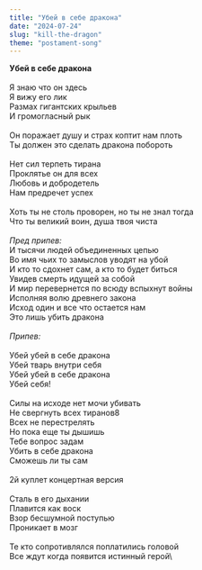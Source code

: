 ```yaml
---
title: "Убей в себе дракона"
date: "2024-07-24"
slug: "kill-the-dragon"
theme: "postament-song"
---
```


 **Убей в себе дракона**\
\
Я знаю что он здесь\
Я вижу его лик\
Размах гигантских крыльев\
И громогласный рык\
\
Он поражает душу и страх коптит нам плоть\
Ты должен это сделать дракона побороть\
\
Нет сил терпеть тирана\
Проклятье он для всех\
Любовь и добродетель\
Нам предречет успех\
\
Хоть ты не столь проворен, но ты не знал тогда\
Что ты великий воин, душа твоя чиста\
\
*Пред припев:*\
И тысячи людей объединенных цепью\
Во имя чьих то замыслов уводят на убой\
И кто то сдохнет сам, а кто то будет биться\
Увидев смерть идущей за собой\
И мир перевернется по всюду вспыхнут войны\
Исполняя волю древнего закона\
Исход один и все что остается нам\
Это лишь убить дракона\
\
*Припев:*\
\
Убей убей в себе дракона\
Убей тварь внутри себя\
Убей убей в себе дракона\
Убей себя!\
\
Силы на исходе нет мочи убивать\
Не свергнуть всех тиранов8\
Всех не перестрелять\
Но пока еще ты дышишь\
Тебе вопрос задам\
Убить в себе дракона\
Сможешь ли ты сам\
\
2й куплет концертная версия\
\
Сталь в его дыхании\
Плавится как воск\
Взор бесшумной поступью\
Проникает в мозг\
\
Те кто сопротивлялся поплатились головой\
Все ждут когда появится истинный герой\